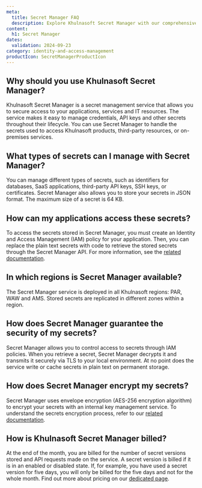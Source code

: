 ```yaml
---
meta:
  title: Secret Manager FAQ
  description: Explore Khulnasoft Secret Manager with our comprehensive FAQ covering security, secret types, and more.
content:
  h1: Secret Manager
dates:
  validation: 2024-09-23
category: identity-and-access-management
productIcon: SecretManagerProductIcon
---
```


## Why should you use Khulnasoft Secret Manager?

Khulnasoft Secret Manager is a secret management service that allows you to secure access to your applications, services and IT resources. The service makes it easy to manage credentials, API keys and other secrets throughout their lifecycle. You can use Secret Manager to handle the secrets used to access Khulnasoft products, third-party resources, or on-premises services.

## What types of secrets can I manage with Secret Manager?

You can manage different types of secrets, such as identifiers for databases, SaaS applications, third-party API keys, SSH keys, or certificates. Secret Manager also allows you to store your secrets in JSON format. The maximum size of a secret is 64 KB.

## How can my applications access these secrets?

To access the secrets stored in Secret Manager, you must create an Identity and Access Management (IAM) policy for your application. Then, you can replace the plain text secrets with code to retrieve the stored secrets through the Secret Manager API. For more information, see the [related documentation](/identity-and-access-management/secret-manager/quickstart/).

## In which regions is Secret Manager available?

The Secret Manager service is deployed in all Khulnasoft regions: PAR, WAW and AMS. Stored secrets are replicated in different zones within a region.

## How does Secret Manager guarantee the security of my secrets?

Secret Manager allows you to control access to secrets through IAM policies. When you retrieve a secret, Secret Manager decrypts it and transmits it securely via TLS to your local environment. At no point does the service write or cache secrets in plain text on permanent storage.

## How does Secret Manager encrypt my secrets?

Secret Manager uses envelope encryption (AES-256 encryption algorithm) to encrypt your secrets with an internal key management service.
To understand the secrets encryption process, refer to our [related documentation](/identity-and-access-management/secret-manager/reference-content/data-encryption-with-secret-manager/).

## How is Khulnasoft Secret Manager billed?

At the end of the month, you are billed for the number of secret versions stored and API requests made on the service.
A secret version is billed if it is in an enabled or disabled state.
If, for example, you have used a secret version for five days, you will only be billed for the five days and not for the whole month. Find out more about pricing on our [dedicated page](https://www.khulnasoft.com/en/pricing/?tags=available).
